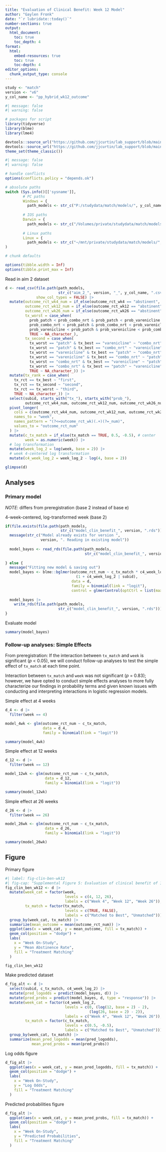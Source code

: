 ```yaml
---
title: "Evaluation of Clinical Benefit: Week 12 Model"
author: "Gaylen Fronk"
date: "`r lubridate::today()`"
number-sections: true
output: 
  html_document:
    toc: true 
    toc_depth: 4
format:
  html:
    embed-resources: true
    toc: true
    toc-depth: 4
editor_options: 
  chunk_output_type: console
---
```


```r
study <- "match"
version <- "v6"
y_col_name <- "pp_hybrid_wk12_outcome"
```

```r
#| message: false
#| warning: false

# packages for script
library(tidyverse)
library(blme)
library(lme4)

devtools::source_url("https://github.com/jjcurtin/lab_support/blob/main/fun_eda.R?raw=true")
devtools::source_url("https://github.com/jjcurtin/lab_support/blob/main/chtc/static_files/fun_chtc.R?raw=true")
theme_set(theme_classic()) 
```

```r
#| message: false
#| warning: false

# handle conflicts
options(conflicts.policy = "depends.ok")
```

```r

# absolute paths
switch (Sys.info()[['sysname']],
        # PC paths
        Windows = {
          path_models <- str_c("P:/studydata/match/models/", y_col_name)},
        
        # IOS paths
        Darwin = {
          path_models <- str_c("/Volumes/private/studydata/match/models/", y_col_name)},
        
        # Linux paths
        Linux = {
          path_models <- str_c("~/mnt/private/studydata/match/models/", y_col_name)}
)
```

```r

# chunk defaults

options(tibble.width = Inf)
options(tibble.print_max = Inf)
```

Read in aim 2 dataset
```r

d <- read_csv(file.path(path_models, 
                        str_c("aim_2_", version, "_", y_col_name, ".csv")),
              show_col_types = FALSE) |> 
  mutate(outcome_rct_wk4_num = if_else(outcome_rct_wk4 == "abstinent", 1, 0),
         outcome_rct_wk12_num = if_else(outcome_rct_wk12 == "abstinent", 1, 0),
         outcome_rct_wk26_num = if_else(outcome_rct_wk26 == "abstinent", 1, 0),
         tx_worst = case_when(
           prob_patch < prob_combo_nrt & prob_patch < prob_varenicline ~ "patch",
           prob_combo_nrt < prob_patch & prob_combo_nrt < prob_varenicline ~ "combo_nrt",
           prob_varenicline < prob_patch & prob_varenicline < prob_combo_nrt ~ "varenicline",
           TRUE ~ NA_character_),
         tx_second = case_when(
           tx_worst == "patch" & tx_best == "varenicline" ~ "combo_nrt",
           tx_worst == "patch" & tx_best == "combo_nrt" ~ "varenicline",
           tx_worst == "varenicline" & tx_best == "patch" ~ "combo_nrt",
           tx_worst == "varenicline" & tx_best == "combo_nrt" ~ "patch",
           tx_worst == "combo_nrt" & tx_best == "varenicline" ~ "patch",
           tx_worst == "combo_nrt" & tx_best == "patch" ~ "varenicline",
           TRUE ~ NA_character_)) |> 
  mutate(tx_rank = case_when(
    tx_rct == tx_best ~ "first",
    tx_rct == tx_second ~ "second",
    tx_rct == tx_worst ~ "third",
    TRUE ~ NA_character_)) |> 
  select(subid, starts_with("tx_"), starts_with("prob_"),
         outcome_rct_wk4_num, outcome_rct_wk12_num, outcome_rct_wk26_num) |> 
  pivot_longer(
    cols = c(outcome_rct_wk4_num, outcome_rct_wk12_num, outcome_rct_wk26_num),
    names_to = "week",
    names_pattern = "(?<=outcome_rct_wk)(.+)(?=_num)",
    values_to = "outcome_rct_num"
  ) |> 
  mutate(c_tx_match = if_else(tx_match == TRUE, 0.5, -0.5), # center
         week = as.numeric(week)) |> 
  # log transformation
  mutate(week_log_2 = log(week, base = 2)) |> 
  # week 4-centered log transformation
  mutate(c4_week_log_2 = week_log_2 - log(4, base = 2))

glimpse(d)

```

## Analyses

### Primary model

*NOTE*: differs from preregistration (base 2 instead of base e)

4-week-centered, log-transformed week (base 2)
```r
if(file.exists(file.path(path_models, 
                         str_c("model_clin_benefit_", version, ".rds")))){
  message(str_c("Model already exists for version ", 
                version, ". Reading in existing model"))
  
  model_bayes <- read_rds(file.path(path_models, 
                                    str_c("model_clin_benefit_", version, ".rds")))
  
} else {
  message("Fitting new model & saving out")
  model_bayes <- blme::bglmer(outcome_rct_num ~ c_tx_match * c4_week_log_2 + 
                                (1 + c4_week_log_2 | subid),
                              data = d,
                              family = binomial(link = "logit"),
                              control = glmerControl(optCtrl = list(maxfun = 3e6)))
  
  model_bayes |> 
    write_rds(file.path(path_models, 
                        str_c("model_clin_benefit_", version, ".rds")))
}

```

Evaluate model
```r
summary(model_bayes)
```

### Follow-up analyses: Simple Effects

From preregistration: If the interaction between `tx_match` and `week` is significant (*p* < 0.05), we will conduct follow-up analyses to test the simple effect of `tx_match` at each time point.

Interaction between `tx_match` and `week` was not significant (*p* = 0.83); however, we have opted to conduct simple effects analyses to more fully characterize our findings in probability terms and given known issues with conducting and interpreting interactions in logistic regression models.

Simple effect at 4 weeks
```r
d_4 <- d |> 
  filter(week == 4)

model_4wk <- glm(outcome_rct_num ~ c_tx_match, 
                 data = d_4,
                 family = binomial(link = "logit"))

summary(model_4wk)
```

Simple effect at 12 weeks
```r
d_12 <- d |> 
  filter(week == 12)

model_12wk <- glm(outcome_rct_num ~ c_tx_match, 
                  data = d_12,
                  family = binomial(link = "logit"))

summary(model_12wk)
```

Simple effect at 26 weeks
```r
d_26 <- d |> 
  filter(week == 26)

model_26wk <- glm(outcome_rct_num ~ c_tx_match, 
                  data = d_26,
                  family = binomial(link = "logit"))

summary(model_26wk)
```

## Figure

Primary figure
```r
#| label: fig-clin-ben-wk12
#| fig-cap: "Supplemental Figure 5: Evaluation of clinical benefit of 12-week prediction model"
fig_clin_ben_wk12 <- d |> 
  mutate(week_cat = factor(week,
                           levels = c(4, 12, 26),
                           labels = c("Week 4", "Week 12", "Week 26")),
         tx_match = factor(tx_match, 
                           levels = c(TRUE, FALSE),
                           labels = c("Matched to Best", "Unmatched"))) |> 
  group_by(week_cat, tx_match) |> 
  summarize(mean_outcome = mean(outcome_rct_num)) |> 
  ggplot(aes(x = week_cat, y = mean_outcome, fill = tx_match)) +
  geom_col(position = "dodge") +
  labs(
    x = "Week On-Study",
    y = "Mean Abstinence Rate",
    fill = "Treatment Matching"
  )

fig_clin_ben_wk12
```

Make predicted dataset
```r

d_fig_alt <- d |> 
  select(subid, c_tx_match, c4_week_log_2) |> 
  mutate(pred_logodds = predict(model_bayes, d)) |> 
  mutate(pred_probs = predict(model_bayes, d, type = "response")) |> 
  mutate(week_cat = factor(c4_week_log_2,
                           levels = c(0, (log(12, base = 2) - 2), 
                                      (log(26, base = 2) - 2)),
                           labels = c("Week 4", "Week 12", "Week 26")),
         tx_match = factor(c_tx_match, 
                           levels = c(0.5, -0.5),
                           labels = c("Matched to Best", "Unmatched"))) |> 
  group_by(week_cat, tx_match) |> 
  summarize(mean_pred_logodds = mean(pred_logodds),
            mean_pred_probs = mean(pred_probs))
```

Log odds figure
```r
d_fig_alt |> 
  ggplot(aes(x = week_cat, y = mean_pred_logodds, fill = tx_match)) +
  geom_col(position = "dodge") +
  labs(
    x = "Week On-Study",
    y = "Log Odds",
    fill = "Treatment Matching"
  )
```

Predicted probabilities figure
```r
d_fig_alt |> 
  ggplot(aes(x = week_cat, y = mean_pred_probs, fill = tx_match)) +
  geom_col(position = "dodge") +
  labs(
    x = "Week On-Study",
    y = "Predicted Probabilities",
    fill = "Treatment Matching"
  )
```
